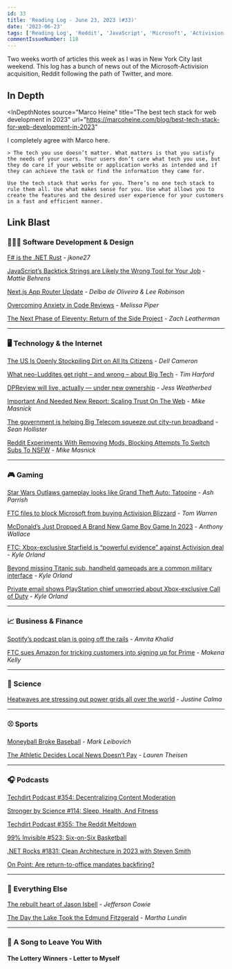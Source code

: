 ```yaml
---
id: 33
title: 'Reading Log - June 23, 2023 (#33)'
date: '2023-06-23'
tags: ['Reading Log', 'Reddit', 'JavaScript', 'Microsoft', 'Activision', 'PlayStation', 'Spotify', 'Podcasts']
commentIssueNumber: 118
---
```


Two weeks worth of articles this week as I was in New York City last weekend. This log has a bunch of news out of the Microsoft-Activision acquisition, Reddit following the path of Twitter, and more.

## In Depth

<InDepthNotes
    source="Marco Heine"
    title="The best tech stack for web development in 2023"
    url="https://marcoheine.com/blog/best-tech-stack-for-web-development-in-2023"
>
   I completely agree with Marco here.

    > The tech you use doesn’t matter. What matters is that you satisfy the needs of your users. Your users don’t care what tech you use, but they do care if your website or application works as intended and if they can achieve the task or find the information they came for.

    Use the tech stack that works for you. There’s no one tech stack to rule them all. Use what makes sense for you. Use what allows you to create the features and the desired user experience for your customers in a fast and efficient manner.
</InDepthNotes>

## Link Blast

### 👨🏼‍💻 Software Development & Design

[F# is the .NET Rust](https://jkone27-3876.medium.com/f-is-the-net-rust-62f71f8dae41) - _jkone27_

[JavaScript’s Backtick Strings are Likely the Wrong Tool for Your Job](https://spin.atomicobject.com/2023/06/05/javascript-backtick-strings-wrong/) - _Mattie Behrens_

[Next.js App Router Update](https://nextjs.org/blog/june-2023-update) - _Delba de Oliveira & Lee Robinson_

[Overcoming Anxiety in Code Reviews](https://www.viget.com/articles/overcoming-anxiety-in-code-reviews/) - _Melissa Piper_

[The Next Phase of Eleventy: Return of the Side Project](https://www.zachleat.com/web/eleventy-side-project/) - _Zach Leatherman_

----

### 🖥 Technology & the Internet

[The US Is Openly Stockpiling Dirt on All Its Citizens](https://www.wired.com/story/odni-commercially-available-information-report/) - _Dell Cameron_

[What neo-Luddites get right – and wrong – about Big Tech](https://timharford.com/2023/06/what-neo-luddites-get-right-and-wrong-about-big-tech/) - _Tim Harford_

[DPReview will live, actually — under new ownership](https://www.theverge.com/2023/6/21/23768266/dpreview-acquisition-gear-patrol-camera-photography-reviews) - _Jess Weatherbed_

[Important And Needed New Report: Scaling Trust On The Web](https://www.techdirt.com/2023/06/22/important-and-needed-new-report-scaling-trust-on-the-web/) - _Mike Masnick_

[The government is helping Big Telecom squeeze out city-run broadband](https://www.theverge.com/23763482/municipal-broadband-biden-internet-funds-telecom-lobbying) - _Sean Hollister_

[Reddit Experiments With Removing Mods, Blocking Attempts To Switch Subs To NSFW](https://www.techdirt.com/2023/06/21/reddit-experiments-with-removing-mods-blocking-attempts-to-switch-subs-to-nsfw/) - _Mike Masnick_

----

### 🎮 Gaming

[Star Wars Outlaws gameplay looks like Grand Theft Auto: Tatooine](https://www.theverge.com/23758235/star-wars-outlaws-gameplay-trailer-ubisoft-forward-2023) - _Ash Parrish_

[FTC files to block Microsoft from buying Activision Blizzard](https://www.theverge.com/2023/6/12/23758194/ftc-microsoft-activision-blizzard-complaint-block-acquisition-call-of-duty) - _Tom Warren_

[McDonald’s Just Dropped A Brand New Game Boy Game In 2023](https://retrododo.com/mcdonalds-grimaces-birthday/) - _Anthony Wallace_

[FTC: Xbox-exclusive Starfield is “powerful evidence” against Activision deal](https://arstechnica.com/gaming/2023/06/ftc-xbox-exclusive-starfield-is-powerful-evidence-against-activision-deal/) - _Kyle Orland_

[Beyond missing Titanic sub, handheld gamepads are a common military interface](https://arstechnica.com/gaming/2023/06/missing-titanic-sub-isnt-the-first-to-use-game-controls-for-heavy-machinery/) - _Kyle Orland_

[Private email shows PlayStation chief unworried about Xbox-exclusive Call of Duty](https://arstechnica.com/gaming/2023/06/playstation-chief-privately-dismissed-concerns-of-xbox-exclusive-call-of-duty/) - _Kyle Orland_

----

### 📈 Business & Finance

[Spotify’s podcast plan is going off the rails](https://www.theverge.com/23768886/spotify-podcast-strategy-mistakes-joe-rogan-exclusives-trevor-noah) - _Amrita Khalid_

[FTC sues Amazon for tricking customers into signing up for Prime](https://www.theverge.com/2023/6/21/23768372/ftc-amazon-lawsuit-prime-dark-patterns-subscriptions) - _Makena Kelly_

----

### 🔬 Science

[Heatwaves are stressing out power grids all over the world](https://www.theverge.com/2023/6/22/23769833/heatwaves-electricity-grids-power-outages-across-world) - _Justine Calma_

----

### ⚾ Sports

[Moneyball Broke Baseball](https://www.theatlantic.com/magazine/archive/2023/07/baseball-mlb-rule-changes-2023-pitch-clock/674291/) - _Mark Leibovich_

[The Athletic Decides Local News Doesn’t Pay](https://defector.com/the-athletic-decides-local-news-doesnt-pay) - _Lauren Theisen_

----

### 🎧 Podcasts

[Techdirt Podcast #354: Decentralizing Content Moderation](https://www.techdirt.com/2023/06/13/techdirt-podcast-episode-354-decentralizing-content-moderation/)

[Stronger by Science #114: Sleep, Health, And Fitness](http://www.strongerbyscience.com/podcast-episode-114/)

[Techdirt Podcast #355: The Reddit Meltdown](https://www.techdirt.com/2023/06/22/techdirt-podcast-episode-355-the-reddit-meltdown/)

[99% Invisible #523: Six-on-Six Basketball](https://99percentinvisible.org/episode/six-on-six-basketball/)

[.NET Rocks #1831: Clean Architecture in 2023 with Steven Smith](https://www.dotnetrocks.com/details/1831)

[On Point: Are return-to-office mandates backfiring?](https://www.wbur.org/onpoint/2023/06/23/are-return-to-office-mandates-backfiring)

----

### 🎒 Everything Else

[The rebuilt heart of Jason Isbell](https://www.npr.org/2023/06/21/1183194069/jason-isbell-weathervanes-profile) - _Jefferson Cowie_

[The Day the Lake Took the Edmund Fitzgerald](https://orionmagazine.org/article/edmund-fitzgerald-shipwreck-lake-superior/) - _Martha Lundin_

----

### 🎵 A Song to Leave You With

#### The Lottery Winners - Letter to Myself

<YouTubeEmbed id="fz3Y2O-m5-w" title="The Lottery Winners - Letter to Myself" />

